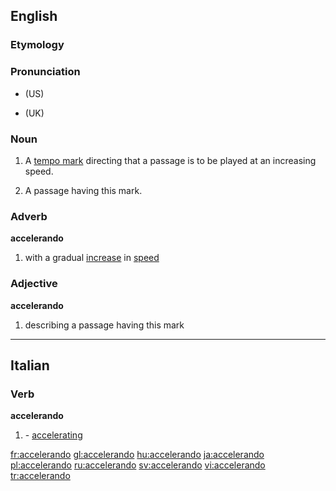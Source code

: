 ==English==

===Etymology===
{{It.}}

===Pronunciation===
* {{IPA|/əksɛləˈɹɑndo/}} (US)
* {{IPA|/æksɛləˈɹændəʊ/}} (UK)

===Noun===
{{en-noun}}

# {{music}} A [[tempo mark]] directing that a passage is to be played at an increasing speed.
# {{music}} A passage having this mark.

===Adverb===
'''accelerando'''

# {{music}} with a gradual [[increase]] in [[speed]]

===Adjective===
'''accelerando'''

# {{music}} describing a passage having this mark

----

==Italian==

===Verb===
'''accelerando'''

# {{gerund of|accelerare|lang=Italian}} - [[accelerating]]

[[fr:accelerando]]
[[gl:accelerando]]
[[hu:accelerando]]
[[ja:accelerando]]
[[pl:accelerando]]
[[ru:accelerando]]
[[sv:accelerando]]
[[vi:accelerando]]
[[tr:accelerando]]